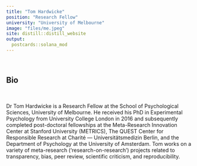 ```yaml
---
title: "Tom Hardwicke"
position: "Research Fellow"
university: "University of Melbourne"
image: "files/me.jpeg"
site: distill::distill_website
output:
  postcards::solana_mod
---
```

<br>

## Bio

<br>

Dr Tom Hardwicke is a Research Fellow at the School of Psychological Sciences, University of Melbourne. He received his PhD in Experimental Psychology from University College London in 2016 and subsequently completed post-doctoral fellowships at the Meta-Research Innovation Center at Stanford University (METRICS), The QUEST Center for Responsible Research at Charité — Universitätsmedizin Berlin, and the Department of Psychology at the University of Amsterdam. Tom works on a variety of meta-research (‘research-on-research’) projects related to transparency, bias, peer review, scientific criticism, and reproducibility.